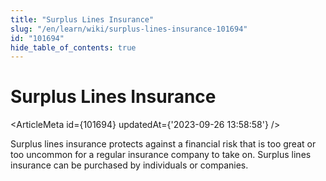 ```yaml
---
title: "Surplus Lines Insurance"
slug: "/en/learn/wiki/surplus-lines-insurance-101694"
id: "101694"
hide_table_of_contents: true
---
```



# Surplus Lines Insurance

<ArticleMeta id={101694} updatedAt={'2023-09-26 13:58:58'} />
<div className='border-solid border-b border-t-0 my-4 border-[var(--ifm-color-gray-300)]' />

Surplus lines insurance protects against a financial risk that is too great or too uncommon for a regular insurance company to take on. Surplus lines insurance can be purchased by individuals or companies.
